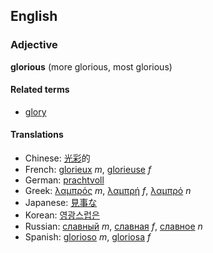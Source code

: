 ==English==
===Adjective===
'''glorious''' (more glorious, most glorious)

====Related terms====
*[[glory]]

====Translations====
*Chinese: [[光彩]]的
*French: [[glorieux]] ''m'', [[glorieuse]] ''f''
*German: [[prachtvoll]]
*Greek: [[λαμπρός]] ''m'', [[λαμπρή]] ''f'', [[λαμπρό]] ''n''
*Japanese: [[見事]]な
*Korean: [[영광스럽은]]
*Russian: [[славный]] ''m'', [[славная]] ''f'', [[славное]] ''n''
*Spanish: [[glorioso]] ''m'', [[gloriosa]] ''f''